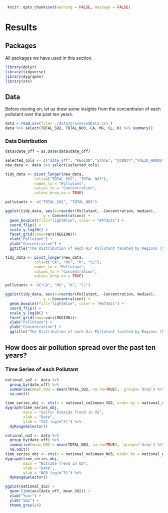 ```r
 knitr::opts_chunk$set(warning = FALSE, message = FALSE)
```

# Results

## Packages
All packages we have used in this section. 
```r
library(dplyr)
library(tidyverse)
library(dygraphs)
library(xts)
```

## Data
Before moving on, let us draw some insights from the concentraion of each pollutant over the past ten years. 
```r
data = read.csv(file='./data/processedData.csv')
data %>% select(TOTAL_SO2, TOTAL_NO3, CA, MG, CL, K) %>% summary()
```

### Data Distribution
```r
data$date_off = as.Date(data$date_off)

selected_cols <- c("date_off", "REGION","STATE", "COUNTY","VALID_HOURS","TOTAL_SO2", "TOTAL_NO3", "CA", "MG", "K", "CL")
new_data <- data %>% select(selected_cols)

tidy_data <- pivot_longer(new_data, 
             cols=c("TOTAL_SO2", "TOTAL_NO3"),
             names_to = "Pollutant",
             values_to = "Concentration",
             values_drop_na = TRUE)

pollutants <- c("TOTAL_SO2", "TOTAL_NO3")

ggplot(tidy_data, aes(x=reorder(Pollutant, -Concentration, median),
                 y = Concentration)) +
  geom_boxplot(fill="lightBlue", color = "#473e2c") +
  coord_flip() + 
  scale_y_log10() +
  facet_grid(rows=vars(REGION))+
  xlab("Pollutant") +
  ylab("Concentration") +
  ggtitle("The Distribution of each Air Pollutant faceted by Regions (SO2, NO3)")
```

```r
tidy_data <- pivot_longer(new_data, 
             cols=c("CA", "MG", "K", "CL"),
             names_to = "Pollutant",
             values_to = "Concentration",
             values_drop_na = TRUE)

pollutants <- c("CA", "MG", "K", "CL")

ggplot(tidy_data, aes(x=reorder(Pollutant, -Concentration, median),
                 y = Concentration)) +
  geom_boxplot(fill="lightBlue", color = "#473e2c") +
  coord_flip() + 
  scale_y_log10() +
  facet_grid(rows=vars(REGION))+
  xlab("Pollutant") +
  ylab("Concentration") +
  ggtitle("The Distribution of each Air Pollutant faceted by Regions (MG, CL, K, CA)")
```

## How does air pollution spread over the past ten years?

### Time Series of each Pollutant {.tabset .tabset-fade .tabset-pills}

```r
national_so2 <- data %>% 
  group_by(date_off) %>% 
  summarise(mean_SO2 = mean(TOTAL_SO2, na.rm=TRUE), .groups='drop') %>% 
  na.omit()

time_series_obj <- xts(x = national_so2$mean_SO2, order.by = national_so2$date_off)
dygraph(time_series_obj,
        main = "Sulfur Dioxide Trend in US",
        xlab = "Date",
        ylab = "SO2 (ug/m^3)") %>% 
  dyRangeSelector()
```


```r
national_no3 <- data %>% 
  group_by(date_off) %>% 
  summarise(mean_NO3 = mean(TOTAL_NO3, na.rm=TRUE), .groups='drop') %>% 
  na.omit()
time_series_obj <- xts(x = national_no3$mean_NO3, order.by = national_no3$date_off)
dygraph(time_series_obj,
        main = "Nitrate Trend in US",
        xlab = "Date",
        ylab = "NO3 (ug/m^3)") %>% 
  dyRangeSelector()
```

```r
ggplot(national_so2) + 
  geom_line(aes(date_off, mean_SO2)) + 
  xlab("Year") +
  ylab("SO2") +
  theme_grey(14)
```


